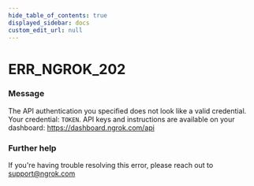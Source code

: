 ```yaml
---
hide_table_of_contents: true
displayed_sidebar: docs
custom_edit_url: null
---
```



# ERR_NGROK_202

### Message
The API authentication you specified does not look like a valid credential. Your credential: `TOKEN`. API keys and instructions are available on your dashboard: https://dashboard.ngrok.com/api

### Further help
If you're having trouble resolving this error, please reach out to [support@ngrok.com](mailto:support@ngrok.com?subject=Help%20with%20ERR_NGROK_202)


<ErrorDetails error='err_ngrok_202' />
